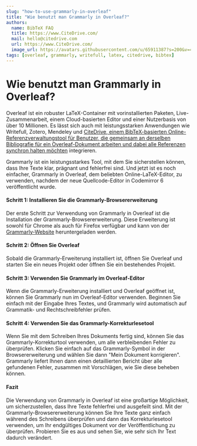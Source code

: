 ```yaml
---
slug: "how-to-use-grammarly-in-overleaf"
title: "Wie benutzt man Grammarly in Overleaf?"
authors:
  name: BibTeX FAQ
  title: https://www.CiteDrive.com/
  mail: hello@citedrive.com
  url: https://www.CiteDrive.com/
  image_url: https://avatars.githubusercontent.com/u/65911387?s=200&v=4
tags: [overleaf, grammarly, writefull, latex, citedrive, bibtex]
---
```


# Wie benutzt man Grammarly in Overleaf?

Overleaf ist ein robuster LaTeX-Container mit vorinstallierten Paketen, Live-Zusammenarbeit, einem Cloud-basierten Editor und einer Nutzerbasis von über 10 Millionen. Es lässt sich auch mit leistungsstarken Anwendungen wie Writefull, Zotero, Mendeley und [CiteDrive, einem BibTeX-basierten Online-Referenzverwaltungstool für Benutzer, die gemeinsam an derselben Bibliografie für ein Overleaf-Dokument arbeiten und dabei alle Referenzen synchron halten möchten](https://www.overleaf.com/blog/better-bibliography-management-with-overleaf-citedrive-and-bibtex-biblatex) integrieren.


Grammarly ist ein leistungsstarkes Tool, mit dem Sie sicherstellen können, dass Ihre Texte klar, prägnant und fehlerfrei sind. Und jetzt ist es noch einfacher, Grammarly in Overleaf, dem beliebten Online-LaTeX-Editor, zu verwenden, nachdem der neue Quellcode-Editor in Codemirror 6 veröffentlicht wurde. 

#### Schritt 1: Installieren Sie die Grammarly-Browsererweiterung

Der erste Schritt zur Verwendung von Grammarly in Overleaf ist die Installation der Grammarly-Browsererweiterung. Diese Erweiterung ist sowohl für Chrome als auch für Firefox verfügbar und kann von der [Grammarly-Website](https://www.grammarly.com/) heruntergeladen werden.

#### Schritt 2: Öffnen Sie Overleaf

Sobald die Grammarly-Erweiterung installiert ist, öffnen Sie Overleaf und starten Sie ein neues Projekt oder öffnen Sie ein bestehendes Projekt.

#### Schritt 3: Verwenden Sie Grammarly im Overleaf-Editor

Wenn die Grammarly-Erweiterung installiert und Overleaf geöffnet ist, können Sie Grammarly nun im Overleaf-Editor verwenden. Beginnen Sie einfach mit der Eingabe Ihres Textes, und Grammarly wird automatisch auf Grammatik- und Rechtschreibfehler prüfen.

#### Schritt 4: Verwenden Sie das Grammarly-Korrekturlesetool

Wenn Sie mit dem Schreiben Ihres Dokuments fertig sind, können Sie das Grammarly-Korrekturtool verwenden, um alle verbleibenden Fehler zu überprüfen. Klicken Sie einfach auf das Grammarly-Symbol in der Browsererweiterung und wählen Sie dann "Mein Dokument korrigieren". Grammarly liefert Ihnen dann einen detaillierten Bericht über alle gefundenen Fehler, zusammen mit Vorschlägen, wie Sie diese beheben können.

#### Fazit

Die Verwendung von Grammarly in Overleaf ist eine großartige Möglichkeit, um sicherzustellen, dass Ihre Texte fehlerfrei und ausgefeilt sind. Mit der Grammarly-Browsererweiterung können Sie Ihre Texte ganz einfach während des Schreibens überprüfen und dann das Korrekturlesetool verwenden, um Ihr endgültiges Dokument vor der Veröffentlichung zu überprüfen. Probieren Sie es aus und sehen Sie, wie sehr sich Ihr Text dadurch verändert.
